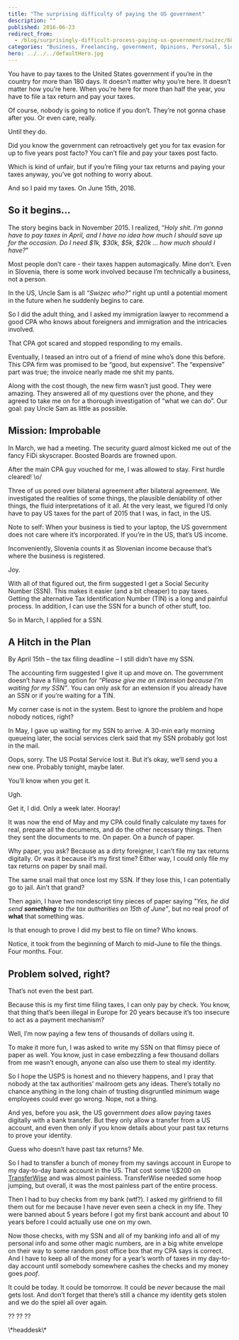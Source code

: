 ```yaml
---
title: "The surprising difficulty of paying the US government"
description: ""
published: 2016-06-23
redirect_from:
  - /blog/surprisingly-difficult-process-paying-us-government/swizec/6846
categories: "Business, Freelancing, government, Opinions, Personal, Side Projects, startup, taxes"
hero: ../../../defaultHero.jpg
---
```


You have to pay taxes to the United States government if you’re in the country for more than 180 days. It doesn’t matter why you’re here. It doesn’t matter how you’re here. When you’re here for more than half the year, you have to file a tax return and pay your taxes.

Of course, nobody is going to notice if you don’t. They’re not gonna chase after you. Or even care, really.

Until they do.

Did you know the government can retroactively get you for tax evasion for up to five years post facto? You can’t file and pay your taxes post facto.

Which is kind of unfair, but if you’re filing your tax returns and paying your taxes anyway, you’ve got nothing to worry about.

And so I paid my taxes. On June 15th, 2016.

## So it begins…

The story begins back in November 2015. I realized, “_Holy shit. I’m gonna have to pay taxes in April, and I have no idea how much I should save up for the occasion. Do I need $1k, $30k, $5k, $20k … how much should I have?_”

Most people don’t care - their taxes happen automagically. Mine don’t. Even in Slovenia, there is some work involved because I’m technically a business, not a person.

In the US, Uncle Sam is all _“Swizec who?”_ right up until a potential moment in the future when he suddenly begins to care.

So I did the adult thing, and I asked my immigration lawyer to recommend a good CPA who knows about foreigners and immigration and the intricacies involved.

That CPA got scared and stopped responding to my emails.

Eventually, I teased an intro out of a friend of mine who’s done this before. This CPA firm was promised to be “good, but expensive”. The “expensive” part was true; the invoice nearly made me shit my pants.

Along with the cost though, the new firm wasn’t just good. They were amazing. They answered all of my questions over the phone, and they agreed to take me on for a thorough investigation of “what we can do”. Our goal: pay Uncle Sam as little as possible.

## Mission: Improbable

In March, we had a meeting. The security guard almost kicked me out of the fancy FiDi skyscraper. Boosted Boards are frowned upon.

After the main CPA guy vouched for me, I was allowed to stay. First hurdle cleared! \\o/

Three of us pored over bilateral agreement after bilateral agreement. We investigated the realities of some things, the plausible deniability of other things, the fluid interpretations of it all. At the very least, we figured I’d only have to pay US taxes for the part of 2015 that I was, in fact, in the US.

Note to self: When your business is tied to your laptop, the US government does not care where it’s incorporated. If you’re in the US, that’s US income.

Inconveniently, Slovenia counts it as Slovenian income because that’s where the business is registered.

Joy.

With all of that figured out, the firm suggested I get a Social Security Number (SSN). This makes it easier (and a bit cheaper) to pay taxes. Getting the alternative Tax Identification Number (TIN) is a long and painful process. In addition, I can use the SSN for a bunch of other stuff, too.

So in March, I applied for a SSN.

## A Hitch in the Plan

By April 15th – the tax filing deadline – I still didn’t have my SSN.

The accounting firm suggested I give it up and move on. The government doesn’t have a filing option for _“Please give me an extension because I’m waiting for my SSN”_. You can only ask for an extension if you already have an SSN or if you’re waiting for a TIN.

My corner case is not in the system. Best to ignore the problem and hope nobody notices, right?

In May, I gave up waiting for my SSN to arrive. A 30-min early morning queueing later, the social services clerk said that my SSN probably got lost in the mail.

Oops, sorry. The US Postal Service lost it. But it’s okay, we’ll send you a new one. Probably tonight, maybe later.

You’ll know when you get it.

Ugh.

Get it, I did. Only a week later. Hooray!

It was now the end of May and my CPA could finally calculate my taxes for real, prepare all the documents, and do the other necessary things. Then they sent the documents to me. On paper. On a _bunch_ of paper.

Why paper, you ask? Because as a dirty foreigner, I can’t file my tax returns digitally. Or was it because it’s my first time? Either way, I could only file my tax returns on paper by snail mail.

The same snail mail that once lost my SSN. If they lose this, I can potentially go to jail. Ain’t that grand?

Then again, I have two nondescript tiny pieces of paper saying _"Yes, he did send **something** to the tax authorities on 15th of June”_, but no real proof of **what** that something was.

Is that enough to prove I did my best to file on time? Who knows.

Notice, it took from the beginning of March to mid-June to file the things. Four months. Four.

## Problem solved, right?

That’s not even the best part.

Because this is my first time filing taxes, I can only pay by check. You know, that thing that’s been illegal in Europe for 20 years because it’s too insecure to act as a payment mechanism?

Well, I’m now paying a few tens of thousands of dollars using it.

To make it more fun, I was asked to write my SSN on that flimsy piece of paper as well. You know, just in case embezzling a few thousand dollars from me wasn’t enough, anyone can also use them to steal my identity.

So I hope the USPS is honest and no thievery happens, and I pray that nobody at the tax authorities’ mailroom gets any ideas. There’s totally no chance anything in the long chain of trusting disgruntled minimum wage employees could ever go wrong. Nope, not a thing.

And yes, before you ask, the US government _does_ allow paying taxes digitally with a bank transfer. But they only allow a transfer from a US account, and even then only if you know details about your past tax returns to prove your identity.

Guess who doesn’t have past tax returns? Me.

So I had to transfer a bunch of money from my savings account in Europe to my day-to-day bank account in the US. That cost some \\\\\$200 on [TransferWise](http://transferwise.com/) and was almost painless. TransferWise needed some hoop jumping, but overall, it was the most painless part of the entire process.

Then I had to buy checks from my bank (wtf?). I asked my girlfriend to fill them out for me because I have never even seen a check in my life. They were banned about 5 years before I got my first bank account and about 10 years before I could actually use one on my own.

Now those checks, with my SSN and all of my banking info and all of my personal info and some other magic numbers, are in a big white envelope on their way to some random post office box that my CPA says is correct. And I have to keep all of the money for a year’s worth of taxes in my day-to-day account until somebody somewhere cashes the checks and my money goes _poof_.

It could be today. It could be tomorrow. It could be _never_ because the mail gets lost. And don’t forget that there’s still a chance my identity gets stolen and we do the spiel all over again.

?? ?? ??

\\\*headdesk\\\*

